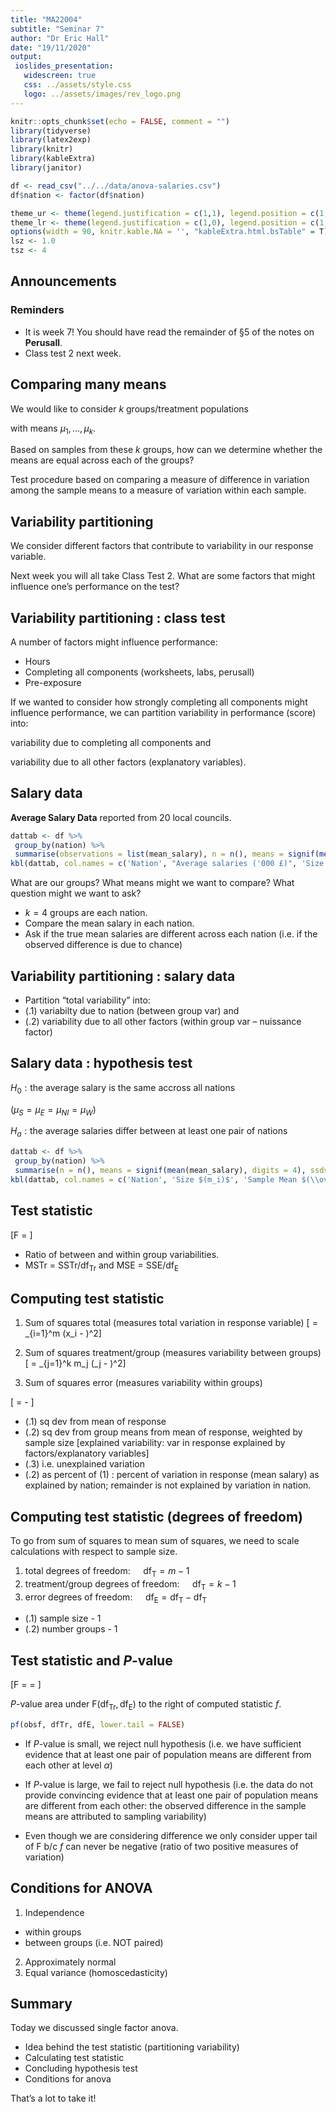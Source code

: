 ```yaml
---
title: "MA22004"
subtitle: "Seminar 7"
author: "Dr Eric Hall"
date: "19/11/2020"
output: 
 ioslides_presentation:
   widescreen: true
   css: ../assets/style.css
   logo: ../assets/images/rev_logo.png
---
```

\DeclareMathOperator{\Var}{Var}
\DeclareMathOperator{\E}{\mathbf{E}}
\DeclareMathOperator{\Cov}{Cov}
\DeclareMathOperator{\corr}{corr}
\newcommand{\se}{\mathsf{se}}
\DeclareMathOperator{\sd}{sd}

```r
knitr::opts_chunk$set(echo = FALSE, comment = "")
library(tidyverse)
library(latex2exp)
library(knitr)
library(kableExtra)
library(janitor)

df <- read_csv("../../data/anova-salaries.csv")
df$nation <- factor(df$nation)

theme_ur <- theme(legend.justification = c(1,1), legend.position = c(1,1), legend.box.margin = margin(c(4, 4, 4, 4), unit = "pt"))
theme_lr <- theme(legend.justification = c(1,0), legend.position = c(1,0), legend.box.margin = margin(c(4, 4, 4, 4), unit = "pt"))
options(width = 90, knitr.kable.NA = '', "kableExtra.html.bsTable" = T)
lsz <- 1.0
tsz <- 4
```

## Announcements 

### Reminders 

- It is week 7! You should have read the remainder of §5 of the notes on **Perusall**.
- Class test 2 next week.


## Comparing many means

We would like to consider $k$ groups/treatment populations

with means $\mu_1, \dots, \mu_k$. 

Based on samples from these $k$ groups, how can we determine whether the means are equal across each of the groups?

:::{.noteblock}
Test procedure based on comparing a measure of difference in variation among the sample means to a measure of variation within each sample. 
:::

## Variability partitioning

We consider different factors that contribute to variability in our response variable. 

:::{.tipblock}
Next week you will all take Class Test 2. What are some factors that might influence one's performance on the test?
:::

## Variability partitioning : class test

A number of factors might influence performance:

- Hours
- Completing all components (worksheets, labs, perusall)
- Pre-exposure

If we wanted to consider how strongly completing all components might influence performance, we can partition variability in performance (score) into:

variability due to completing all components and 

variability due to all other factors (explanatory variables).

## Salary data

**Average Salary Data** reported from $20$ local councils.

```r
dattab <- df %>%
 group_by(nation) %>%
 summarise(observations = list(mean_salary), n = n(), means = signif(mean(mean_salary), digits = 4), ssds = signif(sd(mean_salary), digits = 4))
kbl(dattab, col.names = c('Nation', "Average salaries ('000 £)", 'Size $(m_i)$', 'Sample Mean $(\\overline{x}_i)$', 'Sample SD $(s_i)$'), align = c("l", "l", "c", "c", "c"), booktabs = T, escape = F) %>% kable_styling(latex_options = c("striped", "hold_position"))
```   

:::{.tipblock}
What are our groups? What means might we want to compare? What question might we want to ask?
:::

<div class="notes">
- $k = 4$ groups are each nation. 
- Compare the mean salary in each nation.
- Ask if the true mean salaries are different across each nation (i.e. if the observed difference is due to chance)
</div>

## Variability partitioning : salary data

<div class="notes">
- Partition "total variability" into: 
- (.1) variabilty due to nation (between group var) and 
- (.2) variability due to all other factors (within group var -- nuissance factor)
</div>

## Salary data : hypothesis test

$H_0 : \text{the average salary is the same accross all nations}$ 

($\mu_{S} = \mu_{E} = \mu_{NI} = \mu_{W}$)

$H_a : \text{the average salaries differ between at least one pair of nations}$

```r
dattab <- df %>%
 group_by(nation) %>%
 summarise(n = n(), means = signif(mean(mean_salary), digits = 4), ssds = signif(sd(mean_salary), digits = 4)) %>% adorn_totals()
kbl(dattab, col.names = c('Nation', 'Size $(m_i)$', 'Sample Mean $(\\overline{x}_i)$', 'Sample SD $(s_i)$'), align = c("l", "c", "c", "c"), booktabs = T, escape = F) %>% kable_styling(latex_options = c("striped", "hold_position"))
```  

## Test statistic

\[F = \frac{\mathsf{MSTr}}{\mathsf{MSE}}\]

<div class="notes">
- Ratio of between and within group variabilities.
- $\mathsf{MSTr}$ = $\mathsf{SSTr} / \text{df}_{\mathsf{Tr}}$ and $\mathsf{MSE}$ = $\mathsf{SSE} / \text{df}_{\mathsf{E}}$ 
</div>

## Computing test statistic

1) Sum of squares total (measures total variation in response variable)
\[\mathsf{SST} = \sum_{i=1}^m (x_i - \overline{x})^2\]



2) Sum of squares treatment/group (measures variability between groups)
\[\mathsf{SSTr} = \sum_{j=1}^k m_j (\overline{x}_j - \overline{x})^2\]


3) Sum of squares error (measures variability within groups) 

\[\mathsf{SSE} = \mathsf{SST} - \mathsf{SSTr}\]


<div class="notes">
- (.1) sq dev from mean of response
- (.2) sq dev from group means from mean of response, weighted by sample size [explained variability: var in response explained by factors/explanatory variables]
- (.3) i.e. unexplained variation
- (.2) as percent of (1) : percent of variation in response (mean salary) as explained by nation; remainder is not explained by variation in nation.
</div>

## Computing test statistic (degrees of freedom)

To go from sum of squares to mean sum of squares, we need to scale calculations with respect to sample size. 

1) total degrees of freedom:  $\quad \text{df}_{\mathsf{T}} = m - 1$
2) treatment/group degrees of freedom:  $\quad \text{df}_{\mathsf{T}} = k-1$
3) error degrees of freedom: $\quad \text{df}_{\mathsf{E}} = \text{df}_{\mathsf{T}} - \text{df}_{\mathsf{T}}$

<div class="notes">
- (.1) sample size - 1
- (.2) number groups - 1
</div>

## Test statistic and $P$-value

\[F = \frac{\mathsf{MSTr}}{\mathsf{MSE}} = \frac{\mathsf{SSTr}/\text{df}_{\mathsf{Tr}}}{\mathsf{SSE} / \text{df}_{\mathsf{E}}}\]

$P$-value area under $\mathsf{F} (\text{df}_{\mathsf{Tr}}, \text{df}_{\mathsf{E}} )$ to the right of computed statistic $f$. 

```r
pf(obsf, dfTr, dfE, lower.tail = FALSE)
```

- If $P$-value is small, we reject null hypothesis (i.e. we have sufficient evidence that at least one pair of population means are different from each other at level $\alpha$)

- If $P$-value is large, we fail to reject null hypothesis (i.e. the data do not provide convincing evidence that at least one pair of population means are different from each other: the observed difference in the sample means are attributed to sampling variability)

<div class="notes">
- Even though we are considering difference we only consider upper tail of $\mathsf{F}$ b/c $f$ can never be negative (ratio of two positive measures of variation)
</div>

## Conditions for ANOVA

1.  Independence 
   
   -  within groups
   -  between groups (i.e. NOT paired)
2. Approximately normal
3. Equal variance (homoscedasticity)


## Summary

Today we discussed single factor anova.

- Idea behind the test statistic (partitioning variability)
- Calculating test statistic
- Concluding hypothesis test
- Conditions for anova

That's a lot to take it!
